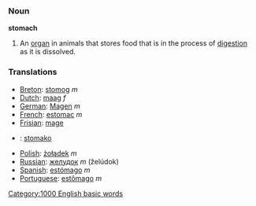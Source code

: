 === Noun ===

'''stomach'''

#An [[organ]] in animals that stores food that is in the process of [[digestion]] as it is dissolved.

=== Translations ===
*[[Breton]]: [[stomog]] ''m''
*[[Dutch]]: [[maag]] ''f''
*[[German]]: [[Magen]] ''m''
*[[French]]: [[estomac]] ''m''
*[[Frisian]]: [[mage]]
* {{io}} : [[stomako]]
*[[Polish]]: [[żołądek]] ''m''
*[[Russian]]: [[желудок]] ''m'' (želúdok)
*[[Spanish]]: [[estómago]] ''m''
*[[Portuguese]]: [[estômago]] ''m''
[[Category:1000 English basic words]]